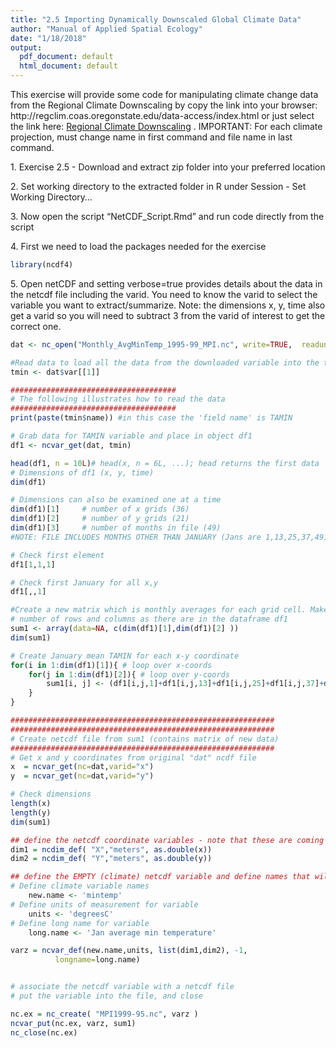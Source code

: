 ```yaml
---
title: "2.5 Importing Dynamically Downscaled Global Climate Data"
author: "Manual of Applied Spatial Ecology"
date: "1/18/2018"
output: 
  pdf_document: default
  html_document: default
---
```

This exercise will provide some code for manipulating climate change data from the Regional Climate Downscaling by copy the link into your browser:
http://regclim.coas.oregonstate.edu/data-access/index.html or just select the link here: [Regional Climate Downscaling](http://regclim.coas.oregonstate.edu/data-access/index.html)
. IMPORTANT: For each climate projection, must change name in first command and file name in last command.

1\. Exercise 2.5 - Download and extract zip folder into your preferred location

2\. Set working directory to the extracted folder in R under Session - Set Working Directory...

3\. Now open the script "NetCDF_Script.Rmd" and run code directly from the script

4\. First we need to load the packages needed for the exercise
```r
library(ncdf4)
```
5\. Open netCDF and setting verbose=true provides details about the data in the netcdf file including the varid. You need to know the varid to select the variable you want to extract/summarize. Note: the dimensions x, y, time also get a varid so you will need to subtract 3 from the varid of interest to get the correct one.
```r
dat <- nc_open("Monthly_AvgMinTemp_1995-99_MPI.nc", write=TRUE,  readunlim=TRUE, verbose=FALSE)  

#Read data to load all the data from the downloaded variable into the tmin object
tmin <- dat$var[[1]]

#####################################
# The following illustrates how to read the data 
#####################################
print(paste(tmin$name)) #in this case the 'field name' is TAMIN

# Grab data for TAMIN variable and place in object df1
df1 <- ncvar_get(dat, tmin)

head(df1, n = 10L)# head(x, n = 6L, ...); head returns the first data  entries, x is the object, n sets the number of entries displayed. tail returns  the last of the data entries			
# Dimensions of df1 (x, y, time)
dim(df1)

# Dimensions can also be examined one at a time
dim(df1)[1]		# number of x grids (36)
dim(df1)[2]		# number of y grids (21)
dim(df1)[3]		# number of months in file (49)
#NOTE: FILE INCLUDES MONTHS OTHER THAN JANUARY (Jans are 1,13,25,37,49)

# Check first element
df1[1,1,1]
```
```r
# Check first January for all x,y
df1[,,1]
```
```r
#Create a new matrix which is monthly averages for each grid cell. Make the new  matix the same size (i.e. same
# number of rows and columns as there are in the dataframe df1
sum1 <- array(data=NA, c(dim(df1)[1],dim(df1)[2] ))
dim(sum1)

# Create January mean TAMIN for each x-y coordinate
for(i in 1:dim(df1)[1]){ # loop over x-coords
	for(j in 1:dim(df1)[2]){ # loop over y-coords
		sum1[i, j] <- (df1[i,j,1]+df1[i,j,13]+df1[i,j,25]+df1[i,j,37]+df1[i,j,49])/5
	}
}

###########################################################
###########################################################
# Create netcdf file from sum1 (contains matrix of new data)
###########################################################
# Get x and y coordinates from original "dat" ncdf file
x  = ncvar_get(nc=dat,varid="x")   
y  = ncvar_get(nc=dat,varid="y")  

# Check dimensions
length(x)
length(y)
dim(sum1)

## define the netcdf coordinate variables - note that these are coming from the dat  file with actual values
dim1 = ncdim_def( "X","meters", as.double(x))
dim2 = ncdim_def( "Y","meters", as.double(y))

## define the EMPTY (climate) netcdf variable and define names that will be used in  the var.def.ncdf function
# Define climate variable names
	new.name <- 'mintemp'
# Define units of measurement for variable
	units <- 'degreesC'
# Define long name for variable
	long.name <- 'Jan average min temperature'

varz = ncvar_def(new.name,units, list(dim1,dim2), -1, 
          longname=long.name)


# associate the netcdf variable with a netcdf file   
# put the variable into the file, and close

nc.ex = nc_create( "MPI1999-95.nc", varz )
ncvar_put(nc.ex, varz, sum1)
nc_close(nc.ex)
```

